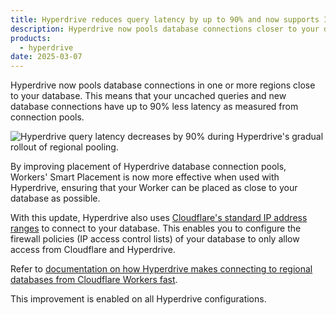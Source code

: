 ```yaml
---
title: Hyperdrive reduces query latency by up to 90% and now supports IP access control lists
description: Hyperdrive now pools database connections closer to your database to reduce query latency, and now also provides a documented IP address range for IP ACLs.
products:
  - hyperdrive
date: 2025-03-07
---
```


Hyperdrive now pools database connections in one or more regions close to your database. This means that your uncached queries and new database connections have up to 90% less latency as measured from connection pools.

![Hyperdrive query latency decreases by 90% during Hyperdrive's gradual rollout of regional pooling.](~/assets/images/hyperdrive/configuration/hyperdrive-regional-pooling-query-latency-improvement.png)

By improving placement of Hyperdrive database connection pools, Workers' Smart Placement is now more effective when used with Hyperdrive, ensuring that your Worker can be placed as close to your database as possible.

With this update, Hyperdrive also uses [Cloudflare's standard IP address ranges](https://www.cloudflare.com/ips/) to connect to your database. This enables you to configure the firewall policies (IP access control lists) of your database to only allow access from Cloudflare and Hyperdrive.

Refer to [documentation on how Hyperdrive makes connecting to regional databases from Cloudflare Workers fast](/hyperdrive/configuration/how-hyperdrive-works/).

This improvement is enabled on all Hyperdrive configurations.
